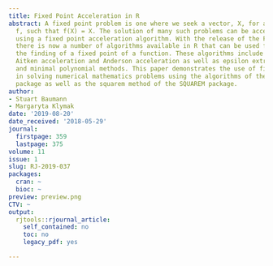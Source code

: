 ```yaml
---
title: Fixed Point Acceleration in R
abstract: A fixed point problem is one where we seek a vector, X, for a function,
  f, such that f(X) = X. The solution of many such problems can be accelerated by
  using a fixed point acceleration algorithm. With the release of the FixedPoint package
  there is now a number of algorithms available in R that can be used for accelerating
  the finding of a fixed point of a function. These algorithms include Newton acceleration,
  Aitken acceleration and Anderson acceleration as well as epsilon extrapolation methods
  and minimal polynomial methods. This paper demonstrates the use of fixed point accelerators
  in solving numerical mathematics problems using the algorithms of the FixedPoint
  package as well as the squarem method of the SQUAREM package.
author:
- Stuart Baumann
- Margaryta Klymak
date: '2019-08-20'
date_received: '2018-05-29'
journal:
  firstpage: 359
  lastpage: 375
volume: 11
issue: 1
slug: RJ-2019-037
packages:
  cran: ~
  bioc: ~
preview: preview.png
CTV: ~
output:
  rjtools::rjournal_article:
    self_contained: no
    toc: no
    legacy_pdf: yes

---
```


